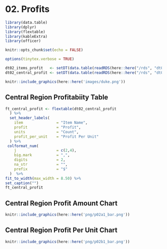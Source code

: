 \newpage
# 02. Profits {#intro}

```r
library(data.table)
library(dplyr)
library(flextable)
library(kableExtra)
library(officer)
```

```r
knitr::opts_chunk$set(echo = FALSE)
```

```r
options(tinytex.verbose = TRUE)
```

```r
dt02_items_profit   <- setDT(data.table(readRDS(here::here("/rds", "dt02_items_profit"))))
dt02_central_profit <- setDT(data.table(readRDS(here::here("/rds", "dt02_central_profit"))))
```

```r
knitr::include_graphics(here::here('images/duke.png'))
```

## Central Region Profitabiity Table
```r
ft_central_profit <- flextable(dt02_central_profit
  ) %>%
  set_header_labels(
    item               = "Item Name",
    profit             = "Profit",
    units              = "Count",
    profit_per_unit    = "Profit Per Unit"
  ) %>%
 colformat_num(
    j                  = c(2,4),
    big.mark           = ",",
    digits             = 2,
    na_str             = "",
    prefix             = "$"
  )  %>%
fit_to_width(max_width = 8.50) %>%
set_caption("")
ft_central_profit
```

## Central Region Profit Amount Chart
```r
knitr::include_graphics(here::here('png/p02a1_bar.png'))
```

## Central Region Profit Per Unit Chart
```r
knitr::include_graphics(here::here('png/p02b1_bar.png'))
```
